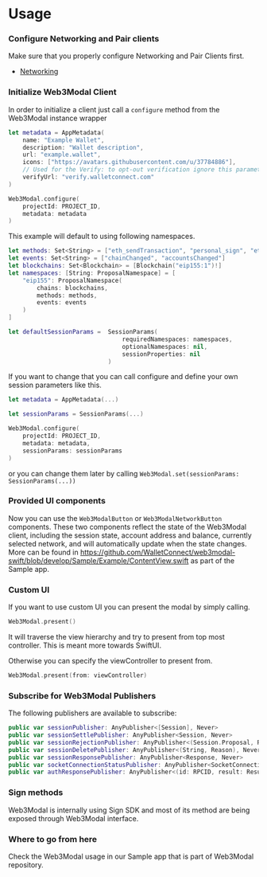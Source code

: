 
# Usage

### Configure Networking and Pair clients

Make sure that you properly configure Networking and Pair Clients first.

- [Networking](../../api/core/relay.mdx)

### Initialize Web3Modal Client

In order to initialize a client just call a `configure` method from the Web3Modal instance wrapper

```swift
let metadata = AppMetadata(
    name: "Example Wallet",
    description: "Wallet description",
    url: "example.wallet",
    icons: ["https://avatars.githubusercontent.com/u/37784886"],
    // Used for the Verify: to opt-out verification ignore this parameter
    verifyUrl: "verify.walletconnect.com"
)

Web3Modal.configure(
    projectId: PROJECT_ID,
    metadata: metadata
)
```

<CloudBanner />

This example will default to using following namespaces.

```swift
let methods: Set<String> = ["eth_sendTransaction", "personal_sign", "eth_signTypedData"]
let events: Set<String> = ["chainChanged", "accountsChanged"]
let blockchains: Set<Blockchain> = [Blockchain("eip155:1")!]
let namespaces: [String: ProposalNamespace] = [
    "eip155": ProposalNamespace(
        chains: blockchains,
        methods: methods,
        events: events
    )
]

let defaultSessionParams =  SessionParams(
                                requiredNamespaces: namespaces,
                                optionalNamespaces: nil,
                                sessionProperties: nil
                            )
```

If you want to change that you can call configure and define your own session parameters like this.

```swift
let metadata = AppMetadata(...)

let sessionParams = SessionParams(...)

Web3Modal.configure(
    projectId: PROJECT_ID,
    metadata: metadata,
    sessionParams: sessionParams
)
```

or you can change them later by calling `Web3Modal.set(sessionParams: SessionParams(...))`

### Provided UI components

Now you can use the `Web3ModalButton` or `Web3ModalNetworkButton` components. These two components reflect the state of the Web3Modal client,
including the session state, account address and balance, currently selected network, and will automatically update when the state changes.
More can be found in https://github.com/WalletConnect/web3modal-swift/blob/develop/Sample/Example/ContentView.swift as part of the Sample app.

### Custom UI

If you want to use custom UI you can present the modal by simply calling.

```swift
Web3Modal.present()
```

It will traverse the view hierarchy and try to present from top most controller. This is meant more towards SwiftUI.

Otherwise you can specify the viewController to present from.

```swift
Web3Modal.present(from: viewController)
```

### Subscribe for Web3Modal Publishers

The following publishers are available to subscribe:

```swift
public var sessionPublisher: AnyPublisher<[Session], Never>
public var sessionSettlePublisher: AnyPublisher<Session, Never>
public var sessionRejectionPublisher: AnyPublisher<(Session.Proposal, Reason), Never>
public var sessionDeletePublisher: AnyPublisher<(String, Reason), Never>
public var sessionResponsePublisher: AnyPublisher<Response, Never>
public var socketConnectionStatusPublisher: AnyPublisher<SocketConnectionStatus, Never>
public var authResponsePublisher: AnyPublisher<(id: RPCID, result: Result<(Session?, [Cacao]), AuthError>), Never> 
```

### Sign methods

Web3Modal is internally using Sign SDK and most of its method are being exposed through Web3Modal interface.

### Where to go from here

Check the Web3Modal usage in our Sample app that is part of Web3Modal repository.
